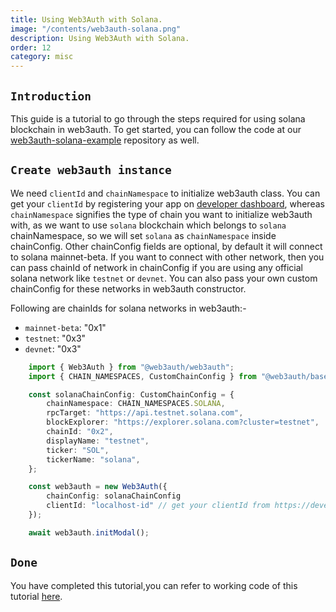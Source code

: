 ```yaml
---
title: Using Web3Auth with Solana.
image: "/contents/web3auth-solana.png"
description: Using Web3Auth with Solana.
order: 12
category: misc
---
```



## `Introduction`

This guide is a tutorial to go through the steps required for using solana blockchain in web3auth. To get started, you can follow the code at our
[web3auth-solana-example](https://github.com/Web3Auth/web3auth-solana-example) repository as well.

<RegisterApplication />

<InstallWeb3Auth />

## `Create web3auth instance`

We need `clientId` and `chainNamespace` to initialize web3auth class. You can get your `clientId` by registering your app on
[developer dashboard](https://developer.web3auth.io), whereas `chainNamespace` signifies the type of chain you want to initialize web3auth with, as we
want to use `solana` blockchain which belongs to `solana` chainNamespace, so we will set `solana` as `chainNamespace` inside chainConfig. Other
chainConfig fields are optional, by default it will connect to solana mainnet-beta. If you want to connect with other network, then you can pass
chainId of network in chainConfig if you are using any official solana network like `testnet` or `devnet`. You can also pass your own custom
chainConfig for these networks in web3auth constructor.

Following are chainIds for solana networks in web3auth:-

- `mainnet-beta`: "0x1"
- `testnet`: "0x3"
- `devnet`: "0x3"

```ts
    import { Web3Auth } from "@web3auth/web3auth";
    import { CHAIN_NAMESPACES, CustomChainConfig } from "@web3auth/base";

    const solanaChainConfig: CustomChainConfig = {
        chainNamespace: CHAIN_NAMESPACES.SOLANA,
        rpcTarget: "https://api.testnet.solana.com",
        blockExplorer: "https://explorer.solana.com?cluster=testnet",
        chainId: "0x2",
        displayName: "testnet",
        ticker: "SOL",
        tickerName: "solana",
    };

    const web3auth = new Web3Auth({
        chainConfig: solanaChainConfig
        clientId: "localhost-id" // get your clientId from https://developer.web3auth.io
    });

    await web3auth.initModal();

```

<SubscribeEvents />

<InstantiateWeb3Auth />

<CommonSdkFunctions />

<CommonChainFunctions />

## `Done`

You have completed this tutorial,you can refer to working code of this tutorial [here](https://github.com/Web3Auth/web3auth-solana-example).
